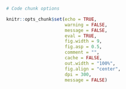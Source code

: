 ```r

# Code chunk options

knitr::opts_chunk$set(echo = TRUE, 
                      warning = FALSE,
                      message = FALSE, 
                      eval = TRUE,
                      fig.width = 9, 
                      fig.asp = 0.5,
                      comment = "", 
                      cache = FALSE, 
                      out.width = "100%",
                      fig.align = "center",
                      dpi = 300,
                      message = FALSE)



```
